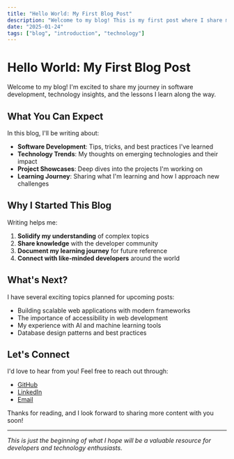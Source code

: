 ```yaml
---
title: "Hello World: My First Blog Post"
description: "Welcome to my blog! This is my first post where I share my thoughts on software development and technology."
date: "2025-01-24"
tags: ["blog", "introduction", "technology"]
---
```


# Hello World: My First Blog Post

Welcome to my blog! I'm excited to share my journey in software development, technology insights, and the lessons I learn along the way.

## What You Can Expect

In this blog, I'll be writing about:

- **Software Development**: Tips, tricks, and best practices I've learned
- **Technology Trends**: My thoughts on emerging technologies and their impact
- **Project Showcases**: Deep dives into the projects I'm working on
- **Learning Journey**: Sharing what I'm learning and how I approach new challenges

## Why I Started This Blog

Writing helps me:

1. **Solidify my understanding** of complex topics
2. **Share knowledge** with the developer community
3. **Document my learning journey** for future reference
4. **Connect with like-minded developers** around the world

## What's Next?

I have several exciting topics planned for upcoming posts:

- Building scalable web applications with modern frameworks
- The importance of accessibility in web development
- My experience with AI and machine learning tools
- Database design patterns and best practices

## Let's Connect

I'd love to hear from you! Feel free to reach out through:

- [GitHub](https://github.com)
- [LinkedIn](https://linkedin.com)
- [Email](mailto:you@example.com)

Thanks for reading, and I look forward to sharing more content with you soon!

---

*This is just the beginning of what I hope will be a valuable resource for developers and technology enthusiasts.*
